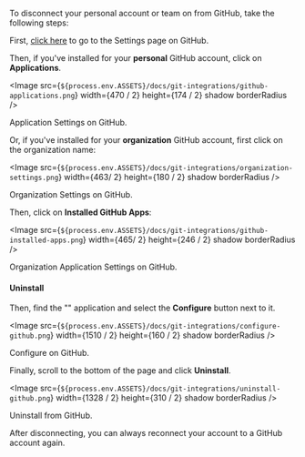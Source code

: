 
To disconnect your personal account or team on <ProductName /> from GitHub, take the following steps:

First, [click here](https://github.com/settings/profile) to go to the Settings page on GitHub.

Then, if you've installed <ProductName /> for your **personal** GitHub account, click on **Applications**.

<Image
  src={`${process.env.ASSETS}/docs/git-integrations/github-applications.png`}
  width={470 / 2}
  height={174 / 2}
  shadow
  borderRadius
/>
<Caption>Application Settings on GitHub.</Caption>

Or, if you've installed <ProductName /> for your **organization** GitHub account, first click on the organization name:

<Image
  src={`${process.env.ASSETS}/docs/git-integrations/organization-settings.png`}
  width={463/ 2}
  height={180 / 2}
  shadow
  borderRadius
/>
<Caption>Organization Settings on GitHub.</Caption>

Then, click on **Installed GitHub Apps**:

<Image
  src={`${process.env.ASSETS}/docs/git-integrations/github-installed-apps.png`}
  width={465/ 2}
  height={246 / 2}
  shadow
  borderRadius
/>
<Caption>Organization Application Settings on GitHub.</Caption>

#### Uninstall <NameWrapper name={GITHUB_APP_NAME} />

Then, find the "<GithubAppName />" application and select the **Configure** button next to it.

<Image
  src={`${process.env.ASSETS}/docs/git-integrations/configure-github.png`}
  width={1510 / 2}
  height={160 / 2}
  shadow
  borderRadius
/>
<Caption>Configure <GithubAppName /> on GitHub.</Caption>

Finally, scroll to the bottom of the page and click **Uninstall**.

<Image
  src={`${process.env.ASSETS}/docs/git-integrations/uninstall-github.png`}
  width={1328 / 2}
  height={310 / 2}
  shadow
  borderRadius
/>
<Caption>Uninstall <GithubAppName /> from GitHub.</Caption>

After disconnecting, you can always reconnect your <ProductName /> account to a GitHub account again.
